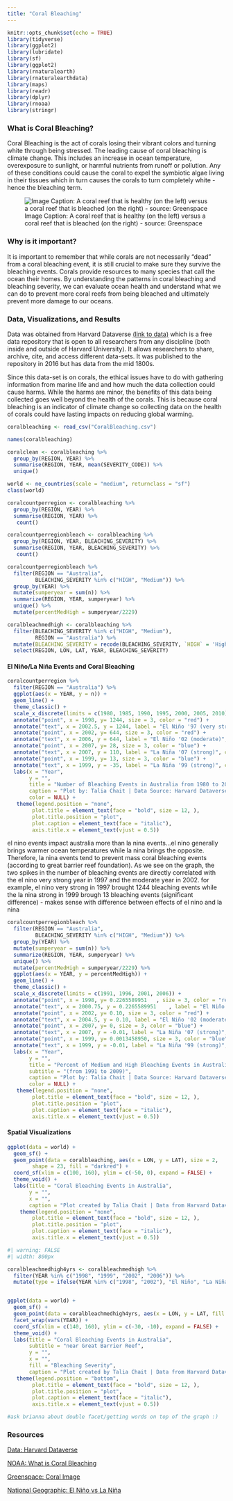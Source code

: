 ```yaml
---
title: "Coral Bleaching"
---
```


```r
knitr::opts_chunk$set(echo = TRUE)
library(tidyverse)
library(ggplot2)
library(lubridate)
library(sf)
library(ggplot2)
library(rnaturalearth)
library(rnaturalearthdata)
library(maps)
library(readr)
library(dplyr)
library(rnoaa)
library(stringr)
```

### What is Coral Bleaching?

Coral Bleaching is the act of corals losing their vibrant colors and turning white through being stressed. The leading cause of coral bleaching is climate change. This includes an increase in ocean temperature, overexposure to sunlight, or harmful nutrients from runoff or pollution. Any of these conditions could cause the coral to expel the symbiotic algae living in their tissues which in turn causes the corals to turn completely white - hence the bleaching term.

![Image Caption: A coral reef that is healthy (on the left) versus a coral reef that is bleached (on the right) - source: Greenspace](coralbleachingimage.png)

### Why is it important?

It is important to remember that while corals are not necessarily "dead" from a coral bleaching event, it is still crucial to make sure they survive the bleaching events. Corals provide resources to many species that call the ocean their homes. By understanding the patterns in coral bleaching and bleaching severity, we can evaluate ocean health and understand what we can do to prevent more coral reefs from being bleached and ultimately prevent more damage to our oceans.

### Data, Visualizations, and Results

Data was obtained from Harvard Dataverse [(link to data)](https://dataverse.harvard.edu/file.xhtml?persistentId=doi:10.7910/DVN/KUVQKY/PAMLRZ&version=1.4) which is a free data repository that is open to all researchers from any discipline (both inside and outside of Harvard University). It allows researchers to share, archive, cite, and access different data-sets. It was published to the repository in 2016 but has data from the mid 1800s.

Since this data-set is on corals, the ethical issues have to do with gathering information from marine life and and how much the data collection could cause harms. While the harms are minor, the benefits of this data being collected goes well beyond the health of the corals. This is because coral bleaching is an indicator of climate change so collecting data on the health of corals could have lasting impacts on reducing global warming.

```r
coralbleaching <- read_csv("CoralBleaching.csv")

names(coralbleaching)

coralclean <- coralbleaching %>% 
  group_by(REGION, YEAR) %>%
  summarise(REGION, YEAR, mean(SEVERITY_CODE)) %>% 
  unique()

world <- ne_countries(scale = "medium", returnclass = "sf")
class(world)

coralcountperregion <- coralbleaching %>% 
  group_by(REGION, YEAR) %>%
  summarise(REGION, YEAR) %>% 
   count()

coralcountperregionbleach <- coralbleaching %>% 
  group_by(REGION, YEAR, BLEACHING_SEVERITY) %>%
  summarise(REGION, YEAR, BLEACHING_SEVERITY) %>% 
   count()

coralcountperregionbleach %>%
  filter(REGION == "Australia", 
         BLEACHING_SEVERITY %in% c("HIGH", "Medium")) %>%
  group_by(YEAR) %>% 
  mutate(sumperyear = sum(n)) %>% 
  summarize(REGION, YEAR, sumperyear) %>% 
  unique() %>% 
  mutate(percentMedHigh = sumperyear/2229)

coralbleachmedhigh <- coralbleaching %>% 
  filter(BLEACHING_SEVERITY %in% c("HIGH", "Medium"),
         REGION == "Australia") %>%
  mutate(BLEACHING_SEVERITY = recode(BLEACHING_SEVERITY, `HIGH` = 'High', `Medium` = 'Medium')) %>% 
  select(REGION, LON, LAT, YEAR, BLEACHING_SEVERITY)
```

#### El Niño/La Niña Events and Coral Bleaching

```r
coralcountperregion %>%
  filter(REGION == "Australia") %>%
  ggplot(aes(x = YEAR, y = n)) +
  geom_line() +
  theme_classic() +
  scale_x_discrete(limits = c(1980, 1985, 1990, 1995, 2000, 2005, 2010)) +
  annotate("point", x = 1998, y= 1244, size = 3, color = "red") +
  annotate("text", x = 2002.5, y = 1244, label = "El Niño '97 (very strong)", color = "red") +
  annotate("point", x = 2002, y= 644, size = 3, color = "red") +
  annotate("text", x = 2006, y = 644, label = "El Niño '02 (moderate)", color = "red") +
  annotate("point", x = 2007, y= 28, size = 3, color = "blue") +
  annotate("text", x = 2007, y = 110, label = "La Niña '07 (strong)", color = "blue") +
  annotate("point", x = 1999, y= 13, size = 3, color = "blue") +
  annotate("text", x = 1999, y = -35, label = "La Niña '99 (strong)", color = "blue") +
  labs(x = "Year",
       y = "",
       title = "Number of Bleaching Events in Australia from 1980 to 2010",
       caption = "Plot by: Talia Chait | Data Source: Harvard Dataverse",
       color = NULL) +
   theme(legend.position = "none",
        plot.title = element_text(face = "bold", size = 12, ),
        plot.title.position = "plot",
        plot.caption = element_text(face = "italic"),
        axis.title.x = element_text(vjust = 0.5))
```

el nino events impact australia more than la nina events...el nino generally brings warmer ocean temperatures while la nina brings the opposite. Therefore, la nina events tend to prevent mass coral bleaching events (according to great barrier reef foundation). As we see on the graph, the two spikes in the number of bleaching events are directly correlated with the el nino very strong year in 1997 and the moderate year in 2002. for example, el nino very strong in 1997 brought 1244 bleaching events while the la nina strong in 1999 brough 13 bleaching events (significant difference) - makes sense with difference between effects of el nino and la nina

```r
coralcountperregionbleach %>%
  filter(REGION == "Australia", 
         BLEACHING_SEVERITY %in% c("HIGH", "Medium")) %>%
  group_by(YEAR) %>% 
  mutate(sumperyear = sum(n)) %>% 
  summarize(REGION, YEAR, sumperyear) %>% 
  unique() %>% 
  mutate(percentMedHigh = sumperyear/2229) %>% 
  ggplot(aes(x = YEAR, y = percentMedHigh)) +
  geom_line() +
  theme_classic() +
  scale_x_discrete(limits = c(1991, 1996, 2001, 2006)) +
  annotate("point", x = 1998, y= 0.2265589951	, size = 3, color = "red") +
  annotate("text", x = 2000.75, y = 0.2265589951	, label = "El Niño '97 (very strong)", color = "red") +
  annotate("point", x = 2002, y= 0.10, size = 3, color = "red") +
  annotate("text", x = 2004.5, y = 0.10, label = "El Niño '02 (moderate)", color = "red") +
  annotate("point", x = 2007, y= 0, size = 3, color = "blue") +
  annotate("text", x = 2007, y = -0.01, label = "La Niña '07 (strong)", color = "blue") +
  annotate("point", x = 1999, y= 0.0013458950, size = 3, color = "blue") +
  annotate("text", x = 1999, y = -0.01, label = "La Niña '99 (strong)", color = "blue") +
  labs(x = "Year",
       y = "",
       title = "Percent of Medium and High Bleaching Events in Australia",
       subtitle = "(from 1991 to 2009)",
       caption = "Plot by: Talia Chait | Data Source: Harvard Dataverse",
       color = NULL) +
   theme(legend.position = "none",
        plot.title = element_text(face = "bold", size = 12, ),
        plot.title.position = "plot",
        plot.caption = element_text(face = "italic"),
        axis.title.x = element_text(vjust = 0.5))
```

#### Spatial Visualizations

```r
ggplot(data = world) +
  geom_sf() +
  geom_point(data = coralbleaching, aes(x = LON, y = LAT), size = 2, 
        shape = 23, fill = "darkred") +
  coord_sf(xlim = c(100, 160), ylim = c(-50, 0), expand = FALSE) +
  theme_void() + 
  labs(title = "Coral Bleaching Events in Australia",
       y = "",
       x = "",
       caption = "Plot created by Talia Chait | Data from Harvard Dataverse") +
    theme(legend.position = "none",
        plot.title = element_text(face = "bold", size = 12, ),
        plot.title.position = "plot",
        plot.caption = element_text(face = "italic"),
        axis.title.x = element_text(vjust = 0.5))
```

```r
#| warning: FALSE
#| width: 800px

coralbleachmedhigh4yrs <- coralbleachmedhigh %>% 
  filter(YEAR %in% c("1998", "1999", "2002", "2006")) %>% 
  mutate(type = ifelse(YEAR %in% c("1998", "2002"), "El Niño", "La Niña")) 


ggplot(data = world) +
  geom_sf() +
  geom_point(data = coralbleachmedhigh4yrs, aes(x = LON, y = LAT, fill = BLEACHING_SEVERITY), size = 2, shape = 23) +
  facet_wrap(vars(YEAR)) + 
  coord_sf(xlim = c(140, 160), ylim = c(-30, -10), expand = FALSE) +
  theme_void() + 
  labs(title = "Coral Bleaching Events in Australia",
       subtitle = "near Great Barrier Reef",
       y = "",
       x = "",
       fill = "Bleaching Severity",
       caption = "Plot created by Talia Chait | Data from Harvard Dataverse") +
   theme(legend.position = "bottom",
        plot.title = element_text(face = "bold", size = 12, ),
        plot.title.position = "plot",
        plot.caption = element_text(face = "italic"),
        axis.title.x = element_text(vjust = 0.5))

#ask brianna about double facet/getting words on top of the graph :) 
```

### Resources

[Data: Harvard Dataverse](https://dataverse.harvard.edu/file.xhtml?persistentId=doi:10.7910/DVN/KUVQKY/PAMLRZ&version=1.4)

[NOAA: What is Coral Bleaching](https://oceanservice.noaa.gov/facts/coral_bleach.html)

[Greenspace: Coral Image](https://www.greenpeace.org/usa/whats-killing-coral-reefs-and-how-can-we-stop-it/)

[National Geographic: El Niño vs La Niña](https://education.nationalgeographic.org/resource/el-nino/)
